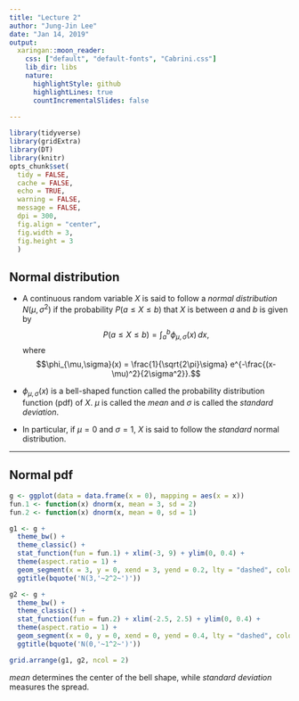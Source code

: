 ```yaml
---
title: "Lecture 2"
author: "Jung-Jin Lee"
date: "Jan 14, 2019"
output:
  xaringan::moon_reader:
    css: ["default", "default-fonts", "Cabrini.css"] 
    lib_dir: libs
    nature:
      highlightStyle: github
      highlightLines: true
      countIncrementalSlides: false
      
---
```

```r
library(tidyverse) 
library(gridExtra)
library(DT)
library(knitr) 
opts_chunk$set(
  tidy = FALSE,
  cache = FALSE,
  echo = TRUE,
  warning = FALSE,
  message = FALSE,
  dpi = 300,
  fig.align = "center",
  fig.width = 3,
  fig.height = 3
  )
```

## Normal distribution

- A continuous random variable $X$ is said to follow a _normal distribution_ $N(\mu, \sigma^2)$ if the probability $P(a\leq X \leq b)$ that $X$ is between $a$ and $b$ is given by 
$$P(a\leq X \leq b) = \int_a^b \phi_{\mu,\sigma}(x)\,dx,$$
where $$\phi_{\mu,\sigma}(x) = \frac{1}{\sqrt{2\pi}\sigma} e^{-\frac{(x-\mu)^2}{2\sigma^2}}.$$
- $\phi_{\mu,\sigma}(x)$ is a bell-shaped function called the probability distribution function (pdf) of $X$. $\mu$ is called the _mean_ and $\sigma$ is called the _standard deviation_.

- In particular, if $\mu = 0$ and $\sigma =1$, $X$ is said to follow the _standard_ normal distribution.

---

## Normal pdf

```r
g <- ggplot(data = data.frame(x = 0), mapping = aes(x = x))
fun.1 <- function(x) dnorm(x, mean = 3, sd = 2)
fun.2 <- function(x) dnorm(x, mean = 0, sd = 1)

g1 <- g + 
  theme_bw() + 
  theme_classic() +
  stat_function(fun = fun.1) + xlim(-3, 9) + ylim(0, 0.4) +
  theme(aspect.ratio = 1) +
  geom_segment(x = 3, y = 0, xend = 3, yend = 0.2, lty = "dashed", color = "red") +
  ggtitle(bquote('N(3,'~2^2~')'))

g2 <- g + 
  theme_bw() + 
  theme_classic() +
  stat_function(fun = fun.2) + xlim(-2.5, 2.5) + ylim(0, 0.4) +
  theme(aspect.ratio = 1) +
  geom_segment(x = 0, y = 0, xend = 0, yend = 0.4, lty = "dashed", color = "red") +
  ggtitle(bquote('N(0,'~1^2~')'))

grid.arrange(g1, g2, ncol = 2)
```

_mean_ determines the center of the bell shape, while _standard deviation_ measures the spread.



